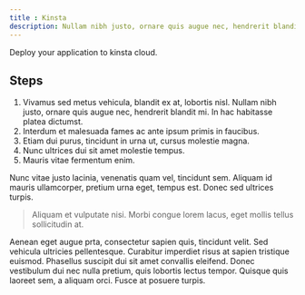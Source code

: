 ```yaml
---
title : Kinsta
description: Nullam nibh justo, ornare quis augue nec, hendrerit blandit mi. In hac habitasse platea dictumst.
---
```


Deploy your application to kinsta cloud.

## Steps

1. Vivamus sed metus vehicula, blandit ex at, lobortis nisl. Nullam nibh justo, ornare quis augue nec, hendrerit blandit mi. In hac habitasse platea dictumst. 
2. Interdum et malesuada fames ac ante ipsum primis in faucibus. 
3. Etiam dui purus, tincidunt in urna ut, cursus molestie magna. 
4. Nunc ultrices dui sit amet molestie tempus. 
5. Mauris vitae fermentum enim. 

Nunc vitae justo lacinia, venenatis quam vel, tincidunt sem. Aliquam id mauris ullamcorper, pretium urna eget, tempus est. Donec sed ultrices turpis. 

> Aliquam et vulputate nisi. Morbi congue lorem lacus, eget mollis tellus sollicitudin at.

Aenean eget augue prta, consectetur sapien quis, tincidunt velit. Sed vehicula ultricies pellentesque. Curabitur imperdiet risus at sapien tristique euismod. Phasellus suscipit dui sit amet convallis eleifend. Donec vestibulum dui nec nulla pretium, quis lobortis lectus tempor. Quisque quis laoreet sem, a aliquam orci. Fusce at posuere turpis.
